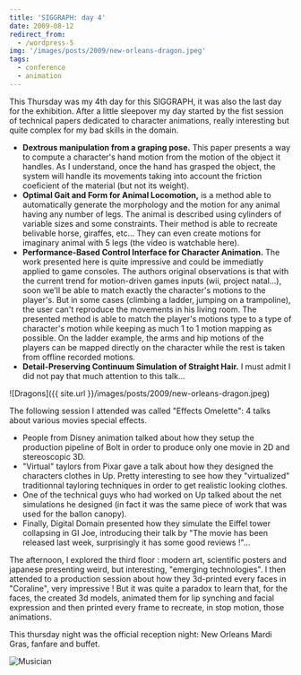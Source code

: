 ```yaml
---
title: 'SIGGRAPH: day 4'
date: 2009-08-12
redirect_from:
  - /wordpress-5
img: '/images/posts/2009/new-orleans-dragon.jpeg'
tags:
  - conference
  - animation
---
```


This Thursday was my 4th day for this SIGGRAPH, it was also the last day for the
exhibition. After a little sleepover my day started by the fist session of
technical papers dedicated to character animations, really interesting but quite
complex for my bad skills in the domain.

- **Dextrous manipulation from a graping pose.** This paper presents a way to
  compute a character's hand motion from the motion of the object it handles. As
  I understand, once the hand has grasped the object, the system will handle its
  movements taking into account the friction coeficient of the material (but not
  its weight).
- **Optimal Gait and Form for Animal Locomotion,** is a method able to
  automatically generate the morphology and the motion for any animal having any
  number of legs. The animal is described using cylinders of variable sizes and
  some constraints. Their method is able to recreate belivable horse, giraffes,
  etc... They can even create motions for imaginary animal with 5 legs (the
  video is watchable here).
- **Performance-Based Control Interface for Character Animation.** The work
  presented here is quite impressive and could be immediatly applied to game
  consoles. The authors original observations is that with the current trend for
  motion-driven games inputs (wii, project natal...), soon we'll be able to
  match exactly the character's motions to the player's. But in some cases
  (climbing a ladder, jumping on a trampoline), the user can't reproduce the
  movements in his living room. The presented method is able to match the
  player's motions type to a type of character's motion while keeping as much 1
  to 1 motion mapping as possible. On the ladder example, the arms and hip
  motions of the players can be mapped directly on the character while the rest
  is taken from offline recorded motions.
- **Detail-Preserving Continuum Simulation of Straight Hair.** I must admit I
  did not pay that much attention to this talk...

![Dragons]({{ site.url }}/images/posts/2009/new-orleans-dragon.jpeg)

The following session I attended was called "Effects Omelette": 4 talks about
various movies special effects.

- People from Disney animation talked about how they setup the production
  pipeline of Bolt in order to produce only one movie in 2D and stereoscopic 3D.
- "Virtual" taylors from Pixar gave a talk about how they designed the
  characters clothes in Up. Pretty interesting to see how they "virtualized"
  traditionnal tayloring techniques in order to get realistic looking clothes.
- One of the technical guys who had worked on Up talked about the net
  simulations he designed (in fact it was the same piece of work that was used
  for the ballon canopy).
- Finally, Digital Domain presented how they simulate the Eiffel tower
  collapsing in GI Joe, introducing their talk by "The movie has been released
  last week, surprisingly it has some good reviews !"...

The afternoon, I explored the third floor : modern art, scientific posters and
japanese presenting weird, but interesting, "emerging technologies". I then
attended to a production session about how they 3d-printed every faces in
"Coraline", very impressive ! But it was quite a paradox to learn that, for the
faces, the created 3d models, animated them for lip synching and facial
expression and then printed every frame to recreate, in stop motion, those
animations.

This thursday night was the official reception night: New Orleans Mardi Gras,
fanfare and buffet.

![Musician](/images/posts/2009/new-orleans-musician.jpeg)
